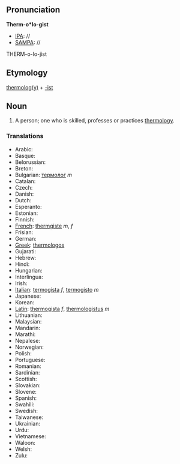 ==Pronunciation==

'''Therm-o*lo-gist'''
*[[IPA]]: //
*[[SAMPA]]: //
THERM-o-lo-jist

==Etymology==

[[thermoology|thermolog(y)]] + [[-ist]]

== Noun ==

#A person; one who is skilled, professes or practices [[thermology]]. 

===Translations===

*Arabic:
*Basque:
*Belorussian:
*Breton:
*Bulgarian: [[термолог]] ''m''
*Catalan:
*Czech:
*Danish:
*Dutch:
*Esperanto:
*Estonian:
*Finnish:
*[[French]]: [[thermgiste]] ''m'', ''f''
*Frisian:
*German:
*[[Greek]]: [[thermologos]]
*Gujarati:
*Hebrew:
*Hindi:
*Hungarian: 
*Interlingua:
*Irish:
*[[Italian]]: [[termogista]] ''f'', [[termogisto]] ''m''
*Japanese:
*Korean:
*[[Latin]]: [[thermogista]] ''f'', [[thermologistus]] ''m''
*Lithuanian:
*Malaysian:
*Mandarin:
*Marathi:
*Nepalese:
*Norwegian:
*Polish:
*Portuguese:
*Romanian:
*Sardinian:
*Scottish:
*Slovakian:
*Slovene:
*Spanish:
*Swahili:
*Swedish:
*Taiwanese:
*Ukrainian:
*Urdu:
*Vietnamese:
*Waloon:
*Welsh:
*Zulu: